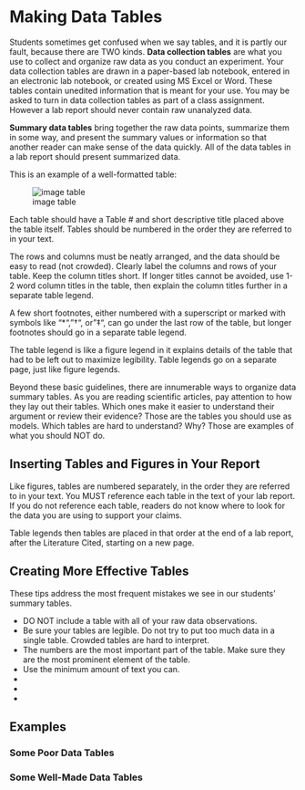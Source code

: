 # Making Data Tables {#tables435} 

Students sometimes get confused when we say tables, and it is partly our fault, because there are TWO kinds. __Data collection tables__ are what you use to collect and organize raw data as you conduct an experiment. Your data collection tables are drawn in a paper-based lab notebook, entered in an electronic lab notebook, or created using MS Excel or Word. These tables contain unedited information that is meant for your use. You may be asked to turn in data collection tables as part of a class assignment. However a lab report should never contain raw unanalyzed data. 

__Summary data tables__ bring together the raw data points, summarize them in some way, and present the summary values or information so that another reader can make sense of the data quickly. All of the data tables in a lab report should present summarized data. 

This is an example of a well-formatted table:

![image table](http:url/Table-annotated.png)


Each table should have a Table # and short descriptive title placed above the table itself. Tables should be numbered in the order they are referred to in your text. 

The rows and columns must be neatly arranged, and the data should be easy to read (not crowded). Clearly label the columns and rows of your table. Keep the column titles short. If longer titles cannot be avoided, use 1-2 word column titles in the table, then explain the column titles further in a separate table legend. 

A few short footnotes, either numbered with a superscript or marked with symbols like "*", "†", or "‡", can go under the last row of the table, but longer footnotes should go in a separate table legend. 

The table legend is like a figure legend in it explains details of the table that had to be left out to maximize legibility. Table legends go on a separate page, just like figure legends.

Beyond these basic guidelines, there are innumerable ways to organize data summary tables. As you are reading scientific articles, pay attention to how they lay out their tables. Which ones make it easier to understand their argument or review their evidence? Those are the tables you should use as models. Which tables are hard to understand? Why? Those are examples of what you should NOT do.


## Inserting Tables and Figures in Your Report

Like figures, tables are numbered separately, in the order they are referred to in your text. You MUST reference each table in the text of your lab report. If you do not reference each table, readers do not know where to look for the data you are using to support your claims. 

Table legends then tables are placed in that order at the end of a lab report, after the Literature Cited, starting on a new page.


## Creating More Effective Tables

These tips address the most frequent mistakes we see in our students' summary tables. 

* DO NOT include a table with all of your raw data observations.
* Be sure your tables are legible. Do not try to put too much data in a single table. Crowded tables are hard to interpret.
* The numbers are the most important part of the table. Make sure they are the most prominent element of the table. 
* Use the minimum amount of text you can. 
* 
* 
* 


## Examples
### Some Poor Data Tables



### Some Well-Made Data Tables





